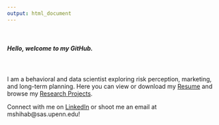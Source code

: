 ```yaml
---
output: html_document
---
```

\  
\  
\  
  
##### Hello, welcome to my GitHub.
\  

I am a behavioral and data scientist exploring risk perception, marketing, and long-term planning. Here you can view or download my [Resume](resume.html){target="_blank"} and browse my [Research Projects](samples.html).

Connect with me on [LinkedIn](https://www.linkedin.com/in/masonshihab/){target="_blank"} or shoot me an email at mshihab@sas.upenn.edu!
\  